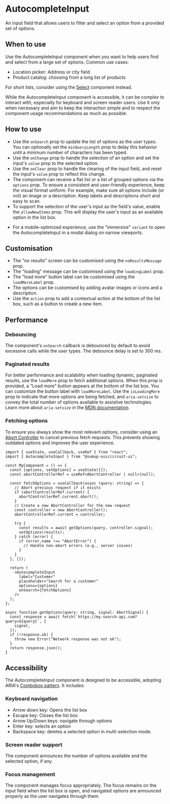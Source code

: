 
<Meta of={Stories} />

# AutocompleteInput

<Status variant="experimental" />

An input field that allows users to filter and select an option from a provided set of options.

<Story of={Stories.Base} />
<Props />

## When to use

Use the AutocompleteInput component when you want to help users find and select from a large set of options. Common use cases:

- Location picker: Address or city field
- Product catalog: choosing from a long list of products

For short lists, consider using the [Select](Forms/Select/Docs) component instead.

While the AutocompleteInput component is accessible, it can be complex to interact with, especially for keyboard and screen reader users. Use it only when necessary and aim to keep the interaction simple and to respect the component usage recommendations as much as possible.

## How to use

- Use the `onSearch` prop to update the list of options as the user types. You can optionally set the `minQueryLength` prop to delay this behavior until a minimum number of characters has been typed.
- Use the `onChange` prop to handle the selection of an option and set the input's `value` prop to the selected option.
- Use the `onClear` prop to handle the clearing of the input field, and reset the input's `value` prop to reflect this change.
- The component can receive a flat list or a list of grouped options via the `options` prop. To ensure a consistent and user-friendly experience, keep the visual format uniform. For example, make sure all options include (or not) an image or a description. Keep labels and descriptions short and easy to scan.
- To support the selection of the user's input as the field's value, enable the `allowNewItems` prop. This will display the user's input as an available option in the list box.

<Story of={Stories.AllowNewItems} />

- For a mobile-optimized experience, use the "immersive" `variant` to open the AutocompleteInput in a modal dialog on narrow viewports.

## Customisation

- The "no results" screen can be customised using the `noResultsMessage` prop.
- The "loading" message can be customised using the `loadingLabel` prop.
- The "load more" button label can be customised using the `loadMoreLabel` prop.
- The options can be customised by adding avatar images or icons and a description.
- Use the `action` prop to add a contextual action at the bottom of the list box, such as a button to create a new item.

<Story of={Stories.WithAction} />

## Performance

### Debouncing

The component's `onSearch` callback is debounced by default to avoid excessive calls while the user types. The debounce delay is set to 300 ms.

### Paginated results

For better performance and scalability when loading dynamic, paginated results, use the `loadMore` prop to fetch additional options. When this prop is provided, a "Load more" button appears at the bottom of the list box. You can customize the button label with `loadMoreLabel`. Use the `isLoadingMore` prop to indicate that more options are being fetched, and `aria-setsize` to convey the total number of options available to assistive technologies. Learn more about `aria-setsize` in the [MDN documentation](https://developer.mozilla.org/en-US/docs/Web/Accessibility/ARIA/Reference/Attributes/aria-setsize).

<Story of={Stories.LoadMore} />

### Fetching options

To ensure you always show the most relevant options, consider using an [Abort Controller](https://developer.mozilla.org/en-US/docs/Web/API/AbortController) to cancel previous fetch requests. This prevents showing outdated options and improves the user experience.

```tsx
import { useState, useCallback, useRef } from "react";
import { AutocompleteInput } from "@sumup-oss/circuit-ui";

const MyComponent = () => {
  const [options, setOptions] = useState([]);
  const abortControllerRef = useRef<AbortController | null>(null);

  const fetchOptions = useCallback(async (query: string) => {
    // Abort previous request if it exists
    if (abortControllerRef.current) {
      abortControllerRef.current.abort();
    }
    // Create a new AbortController for the new request
    const controller = new AbortController();
    abortControllerRef.current = controller;

    try {
      const results = await getOptions(query, controller.signal);
      setOptions(results);
    } catch (error) {
      if (error.name !== "AbortError") {
        // Handle non-abort errors (e.g., server issues)
      }
    }
  }, []);

  return (
    <AutocompleteInput
      label="Customer"
      placeholder="Search for a customer"
      options={options}
      onSearch={fetchOptions}
    />
  );
};

async function getOptions(query: string, signal: AbortSignal) {
  const response = await fetch(`https://my-search-api.com?query=${query}`, {
    signal,
  });
  if (!response.ok) {
    throw new Error("Network response was not ok");
  }
  return response.json();
}
```

## Accessibility

The AutocompleteInput component is designed to be accessible, adopting ARIA's [Combobox pattern](https://www.w3.org/WAI/ARIA/apg/patterns/combobox/). It includes:

### Keyboard navigation

- Arrow down key: Opens the list box
- Escape key: Closes the list box
- Arrow Up/Down keys: navigate through options
- Enter key: selects an option
- Backspace key: deletes a selected option in multi-selection mode.

### Screen reader support

The component announces the number of options available and the selected option, if any.

### Focus management

The component manages focus appropriately. The focus remains on the input field when the list box is open, and navigated options are announced properly as the user navigates through them.
